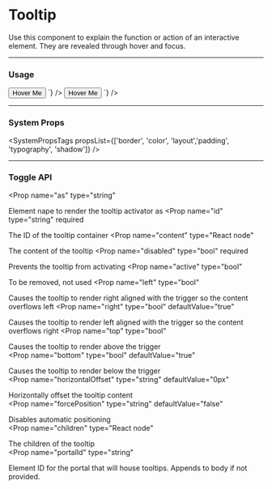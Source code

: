 
# Tooltip

Use this component to explain the function or action of an interactive element. They are revealed through hover and focus.

---

### Usage

<LiveCode>
  <LiveCode.Content 
    disableResize
    title="Default Tooltip" 
    code={`
      <Tooltip content="I am an explanation">
        <Button outline>Hover Me</Button>
      </Tooltip>
    `}
  />
  <LiveCode.Content 
    disableResize
    title="Light Tooltip" 
    code={`
      <Tooltip bg="white" color="gray.900" border="400" content="I am an explanation">
        <Button outline>Hover Me</Button>
      </Tooltip>
    `}
  />
  
</LiveCode>

---

### System Props

<SystemPropsTags propsList={['border', 'color', 'layout','padding', 'typography', 'shadow']} />

---

### Toggle API
<Prop
  name="as"
  type="string"
> 
  Element nape to render the tooltip activator as
</Prop>
<Prop
  name="id"
  type="string"
  required
> 
  The ID of the tooltip container
</Prop>
<Prop
  name="content"
  type="React node"
> 
  The content of the tooltip
</Prop>
<Prop
  name="disabled"
  type="bool"
  required
> 
  Prevents the tooltip from activating
</Prop>
<Prop
  name="active"
  type="bool"
> 
  To be removed, not used
</Prop>
<Prop
  name="left"
  type="bool"
> 
  Causes the tooltip to render right aligned with the trigger so the content overflows left	
</Prop>
<Prop
  name="right"
  type="bool"
  defaultValue="true"
> 
  Causes the tooltip to render left aligned with the trigger so the content overflows right	
</Prop>
<Prop
  name="top"
  type="bool"
> 
  Causes the tooltip to render above the trigger	
</Prop>
<Prop
  name="bottom"
  type="bool"
  defaultValue="true"
> 
  Causes the tooltip to render below the trigger	
</Prop>
<Prop
  name="horizontalOffset"
  type="string"
  defaultValue="0px"
> 
  Horizontally offset the tooltip content	
</Prop>
<Prop
  name="forcePosition"
  type="string"
  defaultValue="false"
> 
  Disables automatic positioning	
</Prop>
<Prop
  name="children"
  type="React node"
> 
  The children of the tooltip	
</Prop>
<Prop
  name="portalId"
  type="string"
> 
  Element ID for the portal that will house tooltips. Appends to body if not provided.	
</Prop>